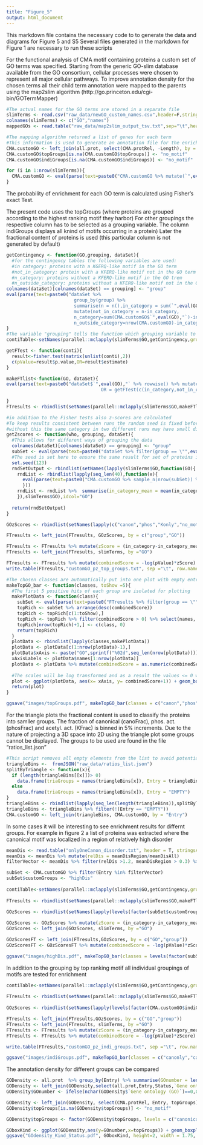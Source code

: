 ```yaml
---
title: "Figure_5"
output: html_document
---
```


This markdown file contains the necessary code to to generate the data and diagrams for Figure 5 and S5
Several files generated in the markdown for Figure 1 are necessary to run these scripts

For the functional analysis of CMA motif containing proteins a custom set of GO terms was specified. Starting from the generic GO-slim database available from the GO consortium, cellular processes were chosen to represent all major cellular pathways.
To improve annotation density for the chosen terms all their child term annotation were mapped to the parents using the map2slim algorithm (http://go.princeton.edu/cgi-bin/GOTermMapper)

```r
#The actual names for the GO terms are stored in a separate file
slimTerms <- read.csv("raw_data/newGO_custom_names.csv",header=F,stringsAsFactors = F)
colnames(slimTerms) <- c("GO","names")
mappedGOs <- read.table("raw_data/map2slim_output_tsv.txt",sep="\t",header=T,stringsAsFactors = F)
```

```r
#The mapping algorithm returned a list of genes for each term
#This information is used to generate an annotation file for the enrichment analysis
CMA.customGO <- left_join(all.prot, select(CMA.protRel, -Length), by = "Entry")
CMA.customGO$topGroups[is.na(CMA.customGO$topGroups)] <- "no_motif"
CMA.customGO$indiGroups[is.na(CMA.customGO$indiGroups)] <- "no_motif"

for (i in 1:nrow(slimTerms)){
  CMA.customGO <- eval(parse(text=paste0("CMA.customGO %>% mutate(`",eval(mappedGOs$GOID[i]),"` = ifelse(CMA.customGO$Entry %in% unlist(str_split(mappedGOs$ANNOTATED_GENES[i], boundary(\"word\"))),1,0))")))
}
```

The probability of enrichment for each GO term is calculated using Fisher's exact Test.

The present code uses the topGroups (where proteins are grouped according to the highest ranking motif they harbor)
For other groupings the respective column has to be selected as a grouping variable.
The column indiGroups displays all knind of motifs occurring in a protein)
Later the fractional content of proteins is used (this particular column is not generated by default)

```r
getContingency <- function(GO,grouping, dataSet){
  #for the contingency tables the following variables are used:
  #in category: proteins with a KGERQ-like motif in the GO term
  #not_in_category: protein with a KFERQ-like motif not in the GO term
  #n_category: proteins without a KFERQ-like motif in the GO trem
  #n_outside_category: proteins without a KFERQ-like motif not in the GO term
colnames(dataSet)[colnames(dataSet) == grouping] <- "group" 
eval(parse(text=paste0("dataSet %>%
                         group_by(group) %>% 
                         summarise(n = n(),in_category = sum(`",eval(GO),"`)) %>% 
                         mutate(not_in_category = n-in_category,
                         n_category=sum(CMA.customGO$`",eval(GO),"`)-in_category,
                         n_outside_category=nrow(CMA.customGO)-in_category-n_category-not_in_category)")))
}
#The variable "grouping" tells the function which grouping variable to use
contiTable<-setNames(parallel::mclapply(slimTerms$GO,getContingency,grouping = "topGroups", dataSet = CMA.customGO, mc.cores=2),slimTerms$GO)
```

```r
getFTest <- function(conti){
  result<-fisher.test(matrix(unlist(conti),2))
  c(pValue=result$p.value,OR=result$estimate)
}

makeFTlist<-function(GO, dataSet){
eval(parse(text=paste0("dataSet$`",eval(GO),"` %>% rowwise() %>% mutate(pValue = getFTest(c(in_category,not_in_category,n_category,n_outside_category))[[1]],
                                   OR = getFTest(c(in_category,not_in_category,n_category,n_outside_category))[[2]])")))
  
}
FTresults <- rbindlist(setNames(parallel::mclapply(slimTerms$GO,makeFTlist, dataSet = contiTable, mc.cores=2),slimTerms$GO),idcol = "GO")
```

```r
#in addition to the Fisher tests also z-scores are calculated
#To keep results consistent between runs the random seed is fixed before each run of the random draws
#without this the same category in two different runs may have small differences in the scores
getZscores <- function(who, grouping, dataSet){
  #This allows for different ways of grouping the data
  colnames(dataSet)[colnames(dataSet) == grouping] <- "group" 
  subSet <- eval(parse(text=paste0("dataSet %>% filter(group == \"",eval(who),"\")")))
  #The seed is set here to ensure the same result for set of proteins independently of the order that the sets are calculated
  set.seed(123)
  rndSetOutput <- rbindlist(setNames(lapply(slimTerms$GO,function(GO){
    rndList <- rbindlist(lapply(seq_len(40),function(x){
      eval(parse(text=paste0("CMA.customGO %>% sample_n(nrow(subSet)) %>% summarise(in_category = sum(`",eval(GO),"`))")))
      }))
    rndList <- rndList %>%  summarise(in_category_mean = mean(in_category), in_category_sd = sd(in_category)) %>% select(in_category_mean,in_category_sd)   
    }),slimTerms$GO),idcol="GO")
  
  return(rndSetOutput)
}

GOzScores <- rbindlist(setNames(lapply(c("canon","phos","Konly","no_motif"),getZscores,grouping = "topGroups", dataSet=CMA.customGO),c("canon","phos","Konly","no_motif")),idcol="group")

FTresults <- left_join(FTresults, GOzScores, by = c("group","GO"))

FTresults <- FTresults %>% mutate(zScore = (in_category-in_category_mean)/in_category_sd)
FTresults <- left_join(FTresults, slimTerms, by ="GO")

```

```r
FTresults <- FTresults %>% mutate(combinedScore = -log(pValue)*zScore)
write.table(FTresults,"customGO_pz_top_groups.txt", sep ="\t", row.names = F)
```

```r
#The chosen classes are automatically put into one plot with empty entries added for spacing
makeTopGO_bar <- function(classes, toShow =5){
  #The first 5 positive hits of each group are isolated for plotting 
  makePlotData <- function(class){
    subSet <- eval(parse(text=paste0("FTresults %>% filter(group == \"", eval(class),"\")")))
    topRich <- subSet %>% arrange(desc(combinedScore))
    topRich <- topRich[c(1:toShow),]
    topRich <- topRich %>% filter(combinedScore > 0) %>% select(names, combinedScore)
    topRich[nrow(topRich)+1,] <- c(class, 0)
    return(topRich)
  }
  plotData <- rbindlist(lapply(classes,makePlotData))
  plotData <- plotData[c(1:nrow(plotData)-1),]
  plotData$xAxis <- paste("GO",sprintf("%02d",seq_len(nrow(plotData))))
  xAxisLabels <- plotData$names[1:nrow(plotData)]
  plotData <- plotData %>% mutate(combinedScore = as.numeric(combinedScore))
  
  #The scales will be log transformed and as a result the values <= 0 will appear as -inf to avois this all values are +1
  plot <- ggplot(plotData, aes(x= xAxis, y= combinedScore+1)) + geom_bar(stat="identity", position = position_dodge(), fill = "grey20") + theme_classic() + scale_y_continuous(expand= c(0,0), trans="log10") + scale_x_discrete(expand = c(0.06,0), labels = xAxisLabels) + coord_cartesian(ylim = c(1,max(plotData$combinedScore))) + annotation_logticks(sides="l") + labs(y = "combined score") + theme(axis.title.x = element_blank(), axis.title.y = element_text(size=9), axis.text.x = element_text(color= "black", size = 7, angle = 45, hjust = 1, vjust=1.03  ), axis.text.y = element_text(color="black"), axis.ticks.x = element_blank()) 
  return(plot)
}

ggsave("images/topGroups.pdf", makeTopGO_bar(classes = c("canon","phos","Konly","no_motif")) , height = 2.8 , width = 5, device="pdf")
```

For the triangle plots the fractional content is used to classify the proteins into samller groups.
The fraction of canonical (canoFrac), phos. act. (phosFrac) and acetyl. act. (KFrac) is binned in 5% increments.
Due to the nature of projecting a 3D space into 2D using the triangle plot some groups cannot be displayed.
The groups to be used are found in the file "ratios_list.json"

```r
#This script removes all empty elements from the list to avoid potential trouble with the calculations
triangleBins <-  fromJSON("raw_data/ratios_list.json")
splitByTriangle <- function(x){
  if (length(triangleBins[[x]])> 0)
    data.frame(triaGroups = names(triangleBins[x]), Entry = triangleBins[[x]])
  else
    data.frame(triaGroups = names(triangleBins[x]), Entry = "EMPTY")
}
triangleBins <- rbindlist(lapply(seq_len(length(triangleBins)),splitByTriangle))
triangleBins <- triangleBins %>% filter(!(Entry == "EMPTY"))
CMA.customGO <- left_join(triangleBins, CMA.customGO, by = "Entry")
```

In some cases it will be interesting to see enrichment results for differnt groups.
For example in figure 2 a list of proteins was extracted where the canonical motif was localized in a region of relatively high disorder

```r
meanDis <- read.table("onlyOneCanon_disorder.txt", header = T, stringsAsFactors = F)
meanDis <- meanDis %>% mutate(relDis = meanDisRegion/meanDisAll)
filterVector <- meanDis %>% filter(relDis >1.2, meanDisRegion > 0.3) %>% select(Entry) %>% unlist(.)

subSet <- CMA.customGO %>% filter(Entry %in% filterVector)
subSet$customGroups <- "highDis"
  
contiTable<-setNames(parallel::mclapply(slimTerms$GO,getContingency,grouping = "customGroups", dataSet = subSet, mc.cores=2),slimTerms$GO)
  
FTresults <- rbindlist(setNames(parallel::mclapply(slimTerms$GO,makeFTlist, dataSet = contiTable, mc.cores=2),slimTerms$GO),idcol = "GO")
  
GOzScores <- rbindlist(setNames(lapply(levels(factor(subSet$customGroups)),getZscores,grouping = "customGroups", dataSet=subSet),levels(factor(subSet$customGroups))),idcol="group")

GOzScores <- GOzScores %>% mutate(zScore = (in_category-in_category_mean)/in_category_sd)
GOzScores <- left_join(GOzScores, slimTerms, by ="GO")

GOzScoresFT <- left_join(FTresults,GOzScores, by = c("GO","group"))
GOzScoresFT <- GOzScoresFT %>% mutate(combinedScore = -log(pValue)*zScore)

ggsave("images/highDis.pdf", makeTopGO_bar(classes = levels(factor(subSet$customGroups))) , height = 3 , width = 3.5, device="pdf")
```

In addition to the grouping by top ranking motif all individual groupings of motifs are tested for enrichment

```r
contiTable<-setNames(parallel::mclapply(slimTerms$GO,getContingency,grouping = "indiGroups", dataSet = CMA.customGO, mc.cores=2),slimTerms$GO)
  
FTresults <- rbindlist(setNames(parallel::mclapply(slimTerms$GO,makeFTlist, dataSet = contiTable, mc.cores=2),slimTerms$GO),idcol = "GO")
  
GOzScores <- rbindlist(setNames(lapply(levels(factor(CMA.customGO$indiGroups)),getZscores,grouping = "indiGroups", dataSet=CMA.customGO),levels(factor(CMA.customGO$indiGroups))),idcol="group")

FTresults <- left_join(FTresults,GOzScores, by = c("GO","group"))
FTresults <- left_join(FTresults, slimTerms, by ="GO")
FTresults <- FTresults %>% mutate(zScore = (in_category-in_category_mean)/in_category_sd)
FTresults <- FTresults %>% mutate(combinedScore = -log(pValue)*zScore)

write.table(FTresults,"customGO_pz_indi_groups.txt", sep ="\t", row.names = F)

ggsave("images/indiGroups.pdf", makeTopGO_bar(classes = c("canonly","canoPhos","canoK","canoPhosK","phonly","phosK","Konly")) , height = 3 , width = 6, device="pdf")
```

The annotation density for different groups can be compared

```r
GODensity <- all.prot  %>% group_by(Entry) %>% summarise(GOnumber = length(unlist(gregexpr(":",`Gene ontology (GO)`)))) 
GODensity <- left_join(GODensity,select(all.prot,Entry,Status,`Gene ontology (GO)`), by ="Entry")
GODensity$GOnumber <- ifelse(nchar(GODensity$`Gene ontology (GO)`)==0,0,GODensity$GOnumber)

GODensity <- left_join(GODensity, select(CMA.protRel, Entry, topGroups), by = "Entry")
GODensity$topGroups[is.na(GODensity$topGroups)] <- "no_motif"
```

```r
GODensity$topGroups <- factor(GODensity$topGroups, levels = c("canonical","phosphorylation","acetylation","no_motif"))

GOboxKind <- ggplot(GODensity,aes(y=GOnumber,x=topGroups)) + geom_boxplot(outlier.size = NA) + stat_summary(fun.y =mean, color = "black",geom = "point", shape = 18, size = 1.5, show_guide=F)+ theme_classic() + theme(axis.text.x=element_text(angle=45,hjust=1,vjust=1,size=9, color = "black"),axis.text.y=element_text(size=9,color="black"), plot.title = element_text(size=10),axis.title.x = element_text(size=9),axis.title.y = element_text(size=9)) + coord_cartesian(ylim=c(0,35))  +labs(y = "n of GO terms / protein ", x = element_blank())
ggsave("GOdensity_Kind_Status.pdf", GOboxKind, height=2, width = 1.75, device = "pdf")
```
